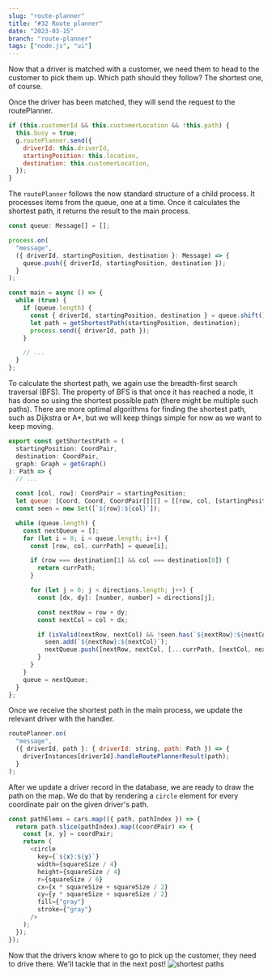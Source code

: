 ```yaml
---
slug: "route-planner"
title: "#32 Route planner"
date: "2023-03-15"
branch: "route-planner"
tags: ["node.js", "ui"]
---
```


Now that a driver is matched with a customer, we need them to head to the customer to pick them up. Which path should they follow? The shortest one, of course.

Once the driver has been matched, they will send the request to the routePlanner.

```js
if (this.customerId && this.customerLocation && !this.path) {
  this.busy = true;
  g.routePlanner.send({
    driverId: this.driverId,
    startingPosition: this.location,
    destination: this.customerLocation,
  });
}
```

The `routePlanner` follows the now standard structure of a child process. It processes items from the queue, one at a time. Once it calculates the shortest path, it returns the result to the main process.

```js
const queue: Message[] = [];

process.on(
  "message",
  ({ driverId, startingPosition, destination }: Message) => {
    queue.push({ driverId, startingPosition, destination });
  }
);

const main = async () => {
  while (true) {
    if (queue.length) {
      const { driverId, startingPosition, destination } = queue.shift();
      let path = getShortestPath(startingPosition, destination);
      process.send({ driverId, path });
    }

    // ...
  }
};
```

To calculate the shortest path, we again use the breadth-first search traversal (BFS). The property of BFS is that once it has reached a node, it has done so using the shortest possible path (there might be multiple such paths). There are more optimal algorithms for finding the shortest path, such as Dijkstra or A\*, but we will keep things simple for now as we want to keep moving.

```js
export const getShortestPath = (
  startingPosition: CoordPair,
  destination: CoordPair,
  graph: Graph = getGraph()
): Path => {
  // ...

  const [col, row]: CoordPair = startingPosition;
  let queue: [Coord, Coord, CoordPair[]][] = [[row, col, [startingPosition]]];
  const seen = new Set([`${row}:${col}`]);

  while (queue.length) {
    const nextQueue = [];
    for (let i = 0; i < queue.length; i++) {
      const [row, col, currPath] = queue[i];

      if (row === destination[1] && col === destination[0]) {
        return currPath;
      }

      for (let j = 0; j < directions.length; j++) {
        const [dx, dy]: [number, number] = directions[j];

        const nextRow = row + dy;
        const nextCol = col + dx;

        if (isValid(nextRow, nextCol) && !seen.has(`${nextRow}:${nextCol}`)) {
          seen.add(`${nextRow}:${nextCol}`);
          nextQueue.push([nextRow, nextCol, [...currPath, [nextCol, nextRow]]]);
        }
      }
    }
    queue = nextQueue;
  }
};
```

Once we receive the shortest path in the main process, we update the relevant driver with the handler.

```js
routePlanner.on(
  "message",
  ({ driverId, path }: { driverId: string, path: Path }) => {
    driverInstances[driverId].handleRoutePlannerResult(path);
  }
);
```

After we update a driver record in the database, we are ready to draw the path on the map. We do that by rendering a `circle` element for every coordinate pair on the given driver's path.

```js
const pathElems = cars.map(({ path, pathIndex }) => {
  return path.slice(pathIndex).map((coordPair) => {
    const [x, y] = coordPair;
    return (
      <circle
        key={`${x}:${y}`}
        width={squareSize / 4}
        height={squareSize / 4}
        r={squareSize / 6}
        cx={x * squareSize + squareSize / 2}
        cy={y * squareSize + squareSize / 2}
        fill={"gray"}
        stroke={"gray"}
      />
    );
  });
});
```

Now that the drivers know where to go to pick up the customer, they need to drive there. We'll tackle that in the next post!
![shortest paths](./img-1.png)

